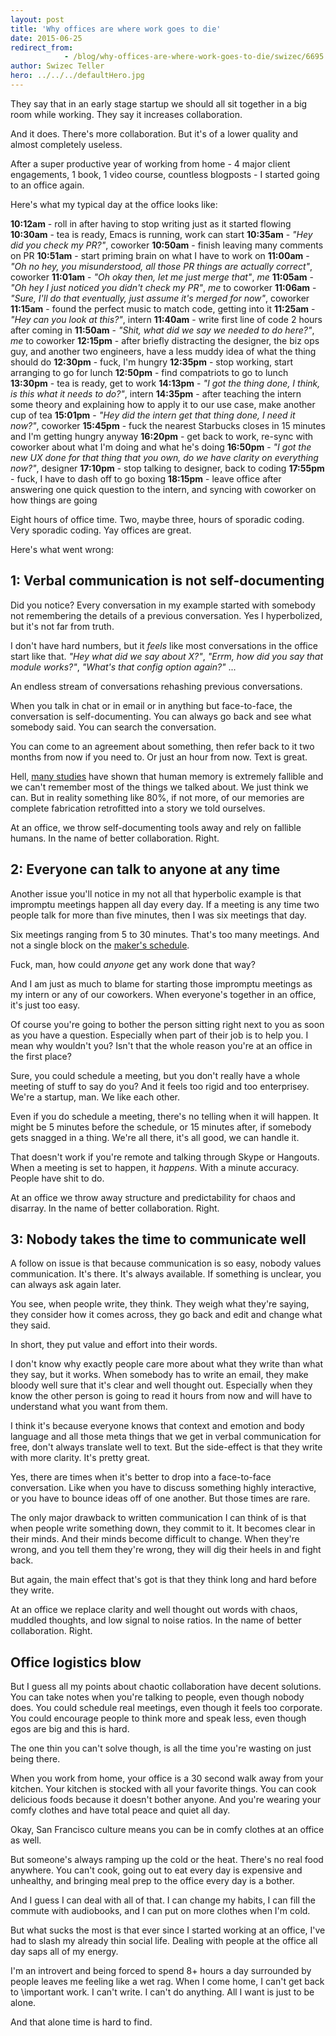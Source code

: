 ```yaml
---
layout: post
title: 'Why offices are where work goes to die'
date: 2015-06-25
redirect_from: 
            - /blog/why-offices-are-where-work-goes-to-die/swizec/6695
author: Swizec Teller
hero: ../../../defaultHero.jpg
---
```

They say that in an early stage startup we should all sit together in a big room while working. They say it increases collaboration.



And it does. There's more collaboration. But it's of a lower quality and almost completely useless.



After a super productive year of working from home - 4 major client engagements, 1 book, 1 video course, countless blogposts - I started going to an office again.



Here's what my typical day at the office looks like:



**10:12am** - roll in after having to stop writing just as it started flowing **10:30am** - tea is ready, Emacs is running, work can start **10:35am** - _"Hey did you check my PR?"_, coworker **10:50am** - finish leaving many comments on PR **10:51am** - start priming brain on what I have to work on **11:00am** - _"Oh no hey, you misunderstood, all those PR things are actually correct"_, coworker **11:01am** - _"Oh okay then, let me just merge that"_, _me_ **11:05am** - _"Oh hey I just noticed you didn't check my PR"_, _me_ to coworker **11:06am** - _"Sure, I'll do that eventually, just assume it's merged for now"_, coworker **11:15am** - found the perfect music to match code, getting into it **11:25am** - _"Hey can you look at this?"_, intern **11:40am** - write first line of code 2 hours after coming in **11:50am** - _"Shit, what did we say we needed to do here?"_, _me_ to coworker **12:15pm** - after briefly distracting the designer, the biz ops guy, and another two engineers, have a less muddy idea of what the thing should do **12:30pm** - fuck, I'm hungry **12:35pm** - stop working, start arranging to go for lunch **12:50pm** - find compatriots to go to lunch **13:30pm** - tea is ready, get to work **14:13pm** - _"I got the thing done, I think, is this what it needs to do?"_, intern **14:35pm** - after teaching the intern some theory and explaining how to apply it to our use case, make another cup of tea **15:01pm** - _"Hey did the intern get that thing done, I need it now?"_, coworker **15:45pm** - fuck the nearest Starbucks closes in 15 minutes and I'm getting hungry anyway **16:20pm** - get back to work, re-sync with coworker about what I'm doing and what he's doing **16:50pm** - _"I got the new UX done for that thing that you own, do we have clarity on everything now?"_, designer **17:10pm** - stop talking to designer, back to coding **17:55pm** - fuck, I have to dash off to go boxing **18:15pm** - leave office after answering one quick question to the intern, and syncing with coworker on how things are going



Eight hours of office time. Two, maybe three, hours of sporadic coding. Very sporadic coding. Yay offices are great.



Here's what went wrong:

## 1: Verbal communication is not self-documenting

Did you notice? Every conversation in my example started with somebody not remembering the details of a previous conversation. Yes I hyperbolized, but it's not far from truth.



I don't have hard numbers, but it _feels_ like most conversations in the office start like that. _"Hey what did we say about X?"_, _"Errm, how did you say that module works?"_, _"What's that config option again?"_ ...



An endless stream of conversations rehashing previous conversations.



When you talk in chat or in email or in anything but face-to-face, the conversation is self-documenting. You can always go back and see what somebody said. You can search the conversation.



You can come to an agreement about something, then refer back to it two months from now if you need to. Or just an hour from now. Text is great.



Hell, [many studies](https://scholar.google.com/scholar?hl=en&q=human+memory+fallible&btnG=&as_sdt=1%2C5&as_sdtp=) have shown that human memory is extremely fallible and we can't remember most of the things we talked about. We just think we can. But in reality something like 80%, if not more, of our memories are complete fabrication retrofitted into a story we told ourselves.



At an office, we throw self-documenting tools away and rely on fallible humans. In the name of better collaboration. Right.

## 2: Everyone can talk to anyone at any time

Another issue you'll notice in my not all that hyperbolic example is that impromptu meetings happen all day every day. If a meeting is any time two people talk for more than five minutes, then I was six meetings that day.



Six meetings ranging from 5 to 30 minutes. That's too many meetings. And not a single block on the [maker's schedule](http://swizec.com/blog/why-programmers-work-at-night/swizec/3198).



Fuck, man, how could _anyone_ get any work done that way?



And I am just as much to blame for starting those impromptu meetings as my intern or any of our coworkers. When everyone's together in an office, it's just too easy.



Of course you're going to bother the person sitting right next to you as soon as you have a question. Especially when part of their job is to help you. I mean why wouldn't you? Isn't that the whole reason you're at an office in the first place?



Sure, you could schedule a meeting, but you don't really have a whole meeting of stuff to say do you? And it feels too rigid and too enterprisey. We're a startup, man. We like each other.



Even if you do schedule a meeting, there's no telling when it will happen. It might be 5 minutes before the schedule, or 15 minutes after, if somebody gets snagged in a thing. We're all there, it's all good, we can handle it.



That doesn't work if you're remote and talking through Skype or Hangouts. When a meeting is set to happen, it _happens_. With a minute accuracy. People have shit to do.



At an office we throw away structure and predictability for chaos and disarray. In the name of better collaboration. Right.

## 3: Nobody takes the time to communicate well

A follow on issue is that because communication is so easy, nobody values communication. It's there. It's always available. If something is unclear, you can always ask again later.



You see, when people write, they think. They weigh what they're saying, they consider how it comes across, they go back and edit and change what they said.



In short, they put value and effort into their words.



I don't know why exactly people care more about what they write than what they say, but it works. When somebody has to write an email, they make bloody well sure that it's clear and well thought out. Especially when they know the other person is going to read it hours from now and will have to understand what you want from them.



I think it's because everyone knows that context and emotion and body language and all those meta things that we get in verbal communication for free, don't always translate well to text. But the side-effect is that they write with more clarity. It's pretty great.



Yes, there are times when it's better to drop into a face-to-face conversation. Like when you have to discuss something highly interactive, or you have to bounce ideas off of one another. But those times are rare.



The only major drawback to written communication I can think of is that when people write something down, they commit to it. It becomes clear in their minds. And their minds become difficult to change. When they're wrong, and you tell them they're wrong, they will dig their heels in and fight back.



But again, the main effect that's got is that they think long and hard before they write.



At an office we replace clarity and well thought out words with chaos, muddled thoughts, and low signal to noise ratios. In the name of better collaboration. Right.

## Office logistics blow

But I guess all my points about chaotic collaboration have decent solutions. You can take notes when you're talking to people, even though nobody does. You could schedule real meetings, even though it feels too corporate. You could encourage people to think more and speak less, even though egos are big and this is hard.



The one thin you can't solve though, is all the time you're wasting on just being there.



When you work from home, your office is a 30 second walk away from your kitchen. Your kitchen is stocked with all your favorite things. You can cook delicious foods because it doesn't bother anyone. And you're wearing your comfy clothes and have total peace and quiet all day.



Okay, San Francisco culture means you can be in comfy clothes at an office as well.



But someone's always ramping up the cold or the heat. There's no real food anywhere. You can't cook, going out to eat every day is expensive and unhealthy, and bringing meal prep to the office every day is a bother.



And I guess I can deal with all of that. I can change my habits, I can fill the commute with audiobooks, and I can put on more clothes when I'm cold.



But what sucks the most is that ever since I started working at an office, I've had to slash my already thin social life. Dealing with people at the office all day saps all of my energy.



I'm an introvert and being forced to spend 8+ hours a day surrounded by people leaves me feeling like a wet rag. When I come home, I can't get back to \\important work. I can't write. I can't do anything. All I want is just to be alone.



And that alone time is hard to find.